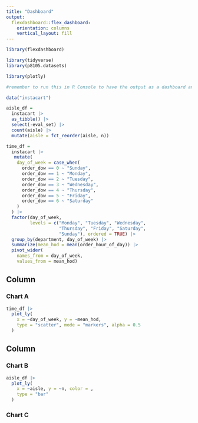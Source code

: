 ```yaml
---
title: "Dashboard"
output: 
  flexdashboard::flex_dashboard:
    orientation: columns
    vertical_layout: fill
---
```

```r
library(flexdashboard)

library(tidyverse)
library(p8105.datasets)

library(plotly)

#remember to run this in R Console to have the output as a dashboard and not just an html --> rmarkdown::render("dashboard.Rmd", output_format = "flexdashboard::flex_dashboard")
```

```r
data("instacart")

aisle_df = 
  instacart |> 
  as_tibble() |> 
  select(-eval_set) |> 
  count(aisle) |> 
  mutate(aisle = fct_reorder(aisle, n))

time_df = 
  instacart |>
   mutate(
    day_of_week = case_when(
      order_dow == 0 ~ "Sunday",
      order_dow == 1 ~ "Monday",
      order_dow == 2 ~ "Tuesday",
      order_dow == 3 ~ "Wednesday",
      order_dow == 4 ~ "Thursday",
      order_dow == 5 ~ "Friday",
      order_dow == 6 ~ "Saturday"
    )   
  ) |> 
  factor(day_of_week,
         levels = c("Monday", "Tuesday", "Wednesday", 
                    "Thursday", "Friday", "Saturday",
                    "Sunday"), ordered = TRUE) |> 
  group_by(department, day_of_week) |> 
  summarize(mean_hod = mean(order_hour_of_day)) |> 
  pivot_wider(
    names_from = day_of_week, 
    values_from = mean_hod) 

```

Column {data-width=650}
-----------------------------------------------------------------------

### Chart A

```r
time_df |> 
  plot_ly(
    x = ~day_of_week, y = ~mean_hod,
    type = "scatter", mode = "markers", alpha = 0.5
  )
```

Column {data-width=350}
-----------------------------------------------------------------------

### Chart B

```r
aisle_df |> 
  plot_ly(
    x = ~aisle, y = ~n, color = ,
    type = "bar"
  )
```

### Chart C

```r


```

